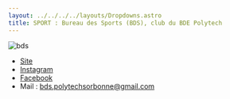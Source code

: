 ```yaml
---
layout: ../../../../layouts/Dropdowns.astro
title: SPORT : Bureau des Sports (BDS), club du BDE Polytech
---
```

![bds](/assets/assos/bds.svg)  
- [Site](https://www.polytech.sorbonne-universite.fr/vie-associative/bds)  
- [Instagram](https://www.instagram.com/bds_polytech_sorbonne/)  
- [Facebook](https://www.facebook.com/bds.polytechparisupmc)  
- Mail : bds.polytechsorbonne@gmail.com